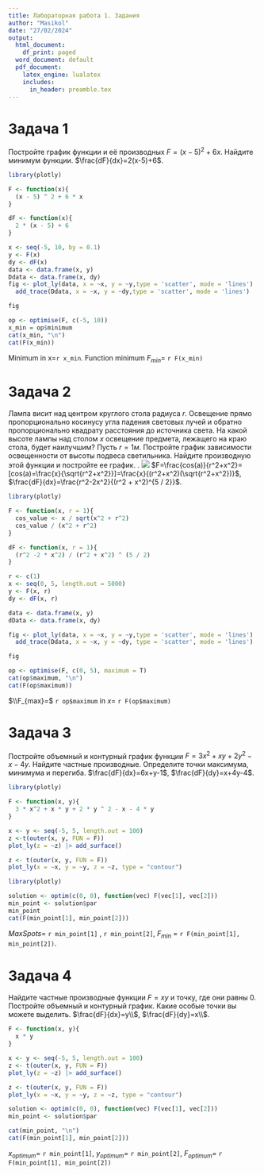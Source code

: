 ```yaml
---
title: Лабораторная работа 1. Задания
author: "Masikol"
date: "27/02/2024"
output:
  html_document:
    df_print: paged
  word_document: default
  pdf_document:
    latex_engine: lualatex
    includes:
      in_header: preamble.tex
---
```


# Задача 1

Постройте график функции и её производных $F=(x-5)^2+6x$. Найдите минимум функции. $\frac{dF}{dx}=2(x-5)+6$.

```r
library(plotly) 

F <- function(x){
  (x - 5) ^ 2 + 6 * x
}

dF <- function(x){
  2 * (x - 5) + 6
}

x <- seq(-5, 10, by = 0.1)
y <- F(x)
dy <- dF(x)
data <- data.frame(x, y)
Ddata <- data.frame(x, dy)
fig <- plot_ly(data, x = ~x, y = ~y,type = 'scatter', mode = 'lines') |>
  add_trace(Ddata, x = ~x, y = ~dy,type = 'scatter', mode = 'lines')

fig
```

```r
op <- optimise(F, c(-5, 10))
x_min = op$minimum
cat(x_min, "\n")
cat(F(x_min))
```

Minimum in x=`r x_min`. Function minimum $F_{min}=$ `r F(x_min)`

# Задача 2

Лампа висит над центром круглого стола радиуса $r$. Освещение прямо пропорционально косинусу угла падения световых лучей и обратно пропорционально квадрату расстояния до источника света. На какой высоте лампы над столом $x$ освещение предмета, лежащего на краю стола, будет наилучшим? Пусть $r=1 м.$ Постройте график зависимости освещенности от высоты подвеса светильника. Найдите производную этой функции и постройте ее график. . ![](Img1.png) $F=\frac{cos(a)}{r^2+x^2}=[cos(a)=\frac{x}{\sqrt{r^2+x^2}}]=\frac{x}{(r^2+x^2)(\sqrt{r^2+x^2})}$, $\frac{dF}{dx}=\frac{r^2-2x^2}{(r^2 + x^2)^{5 / 2}}$.

```r
library(plotly) 

F <- function(x, r = 1){
  cos_value <- x / sqrt(x^2 + r^2)
  cos_value / (x^2 + r^2)
}

dF <- function(x, r = 1){
  (r^2 -2 * x^2) / (r^2 + x^2) ^ (5 / 2)
}

r <- c(1)
x <- seq(0, 5, length.out = 5000)
y <- F(x, r)
dy <- dF(x, r)

data <- data.frame(x, y)
dData <- data.frame(x, dy)

fig <- plot_ly(data, x = ~x, y = ~y,type = 'scatter', mode = 'lines') |> 
  add_trace(Ddata, x = ~x, y = ~dy, type = 'scatter', mode = 'lines')

fig
```

```r
op <- optimise(F, c(0, 5), maximum = T)
cat(op$maximum, "\n")
cat(F(op$maximum))
```

$\\F_{max}=$ `r op$maximum` in $x =$ `r F(op$maximum)`

# Задача 3

Постройте объемный и контурный график функции $F=3x^2+xy+2y^2-x-4y$. Найдите частные производные. Определите точки максимума, минимума и перегиба. $\frac{dF}{dx}=6x+y-1$, $\frac{dF}{dy}=x+4y-4$.

```r
library(plotly) 

F <- function(x, y){
  3 * x^2 + x * y + 2 * y ^ 2 - x - 4 * y
}

x <- y <- seq(-5, 5, length.out = 100)
z <-t(outer(x, y, FUN = F))
plot_ly(z = ~z) |> add_surface()
```

```r

z <- t(outer(x, y, FUN = F))
plot_ly(x = ~x, y = ~y, z = ~z, type = "contour")
```

```r
library(plotly) 

solution <- optim(c(0, 0), function(vec) F(vec[1], vec[2]))
min_point <- solution$par
min_point
cat(F(min_point[1], min_point[2]))
```

$MaxSpots=$ `r min_point[1]` , `r min_point[2]`, $F_{min}$ = `r F(min_point[1], min_point[2])`.

# Задача 4

Найдите частные производные функции $F=xy$ и точку, где они равны 0. Постройте объемный и контурный график. Какие особые точки вы можете выделить. $\frac{dF}{dx}=y\\$, $\frac{dF}{dy}=x\\$.

```r
F <- function(x, y){
  x * y
}

x <- y <- seq(-5, 5, length.out = 100)
z <- t(outer(x, y, FUN = F))
plot_ly(z = ~z) |> add_surface()
```

```r
z <- t(outer(x, y, FUN = F))
plot_ly(x = ~x, y = ~y, z = ~z, type = "contour")
```

```r
solution <- optim(c(0, 0), function(vec) F(vec[1], vec[2]))
min_point <- solution$par
```

```r
cat(min_point, "\n")
cat(F(min_point[1], min_point[2]))
```

$x_{optimum}=$ `r min_point[1]`, $y_{optimum}=$ `r min_point[2]`, $F_{optimum}=$ `r F(min_point[1], min_point[2])`
